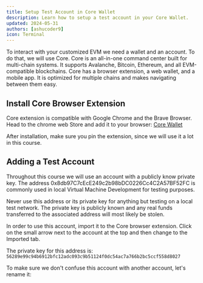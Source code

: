 ```yaml
---
title: Setup Test Account in Core Wallet
description: Learn how to setup a test account in your Core Wallet.
updated: 2024-05-31
authors: [ashucoder9]
icon: Terminal
---
```



To interact with your customized EVM we need a wallet and an account. To do that, we will use Core. Core is an all-in-one command center built for multi-chain systems. It supports Avalanche, Bitcoin, Ethereum, and all EVM-compatible blockchains. Core has a browser extension, a web wallet, and a mobile app. It is optimized for multiple chains and makes navigating between them easy.

## Install Core Browser Extension

Core extension is compatible with Google Chrome and the Brave Browser. Head to the chrome web Store and add it to your browser: [Core Wallet](https://chromewebstore.google.com/detail/core-crypto-wallet-nft-ex/agoakfejjabomempkjlepdflaleeobhb)

After installation, make sure you pin the extension, since we will use it a lot in this course.

## Adding a Test Account

Throughout this course we will use an account with a publicly know private key. The address 0x8db97C7cEcE249c2b98bDC0226Cc4C2A57BF52FC is commonly used in local Virtual Machine Development for testing purposes. 

<Callout title="Warning" type="warn">
Never use this address or its private key for anything but testing on a local test network. The private key is publicly known and any real funds transferred to the associated address will most likely be stolen.
</Callout>

In order to use this account, import it to the Core browser extension. Click on the small arrow next to the account at the top and then change to the Imported tab.

The private key for this address is: `56289e99c94b6912bfc12adc093c9b51124f0dc54ac7a766b2bc5ccf558d8027`

<Gallery url1="/academy/course/customizing-evm/2.png" url2="/academy/course/customizing-evm/3.png" />

To make sure we don't confuse this account with another account, let's rename it:

<Gallery url1="/academy/course/customizing-evm/4.png" url2="/academy/course/customizing-evm/5.png" />
